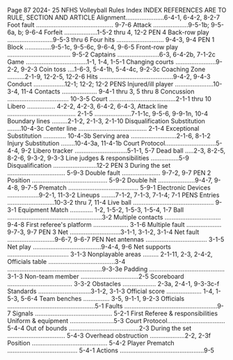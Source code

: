 Page 87 2024- 25 NFHS Volleyball Rules Index INDEX REFERENCES ARE TO RULE, SECTION AND ARTICLE Alignment......................6-4-1, 6-4-2, 8-2-7 Foot fault ............................................ 9-7-6 Attack ....................9-5-1b; 9-5-6a, b; 9-6-4 Forfeit ...................1-5-2 thru 4, 12-2 PEN 4 Back-row play ..........................9-5-3 thru 6 Four hits ........................... 9-4-3, 9-4 PEN 1 Block ...............9-5-1c, 9-5-6c, 9-6-4, 9-6-5 Front-row play .................................... 9-5-2 Captains ........................6-3, 6-4-2b, 7-1-2c Game ...................................1-1, 1-4, 1-5-1 Changing courts .......................9-2-2, 9-2-3 Coin toss ....1-6-3, 5-4-1h, 5-4-4c, 9-2-3c Coaching Zone ..........2-1-9, 12-2-5, 12-2-6 Hits ..........................................9-4-2, 9-4-3 Conduct ..................12-1; 12-2; 12-2 PENS Injured/ill player ......................10-3-4, 11-4 Contacts .................... 9-4-1 thru 3, 5 thru 8 Concussion ................................... 10-3-5 Court ......................................2-1-1 thru 10 Libero ................ 4-2-2, 4-2-3, 6-4-2, 6-4-3, Attack line ....................................... 2-1-5 .....................7-1-1c, 9-5-6, 9-9-1n, 10-4 Boundary lines .........2-1-2, 2-1-3, 2-1-10 Disqualification Substitution ........10-4-3c Center line ....................................... 2-1-4 Exceptional Substitution ............. 10-4-3b Serving area ..........................2-1-6, 8-1-2 Injury Substitution ........10-4-3a, 11-4-1b Court Protocol.............................5-4-4, 9-2 Libero tracker ..............................5-1-1, 5-7 Dead ball .....2-3, 8-2-5, 8-2-6, 9-3-2, 9-3-3 Line judges & responsibilities ................5-9 Disqualification .........................12-2 PEN 3 During the set ................................. 5-9-3 Double fault ...................... 9-7-2, 9-7 PEN 2 Position ........................................... 5-9-2 Double hit .....................9-4-7, 9-4-8, 9-7-5 Prematch ........................................ 5-9-1 Electronic Devices ..................9-2-1, 11-3-2 Lineups ........7-1-2, 7-1-3, 7-1-4; 7-1 PENS Entries ...........................10-3-2 thru 7, 11-4 Live ball .............................................. 9-3-1 Equipment Match ............. 1-2, 1-5-2, 1-5-3, 1-5-4, 1-7 Ball ......................................................3-2 Multiple contacts ................................ 9-4-8 First referee's platform .................... 3-1-6 Multiple fault .................... 9-7-3, 9-7 PEN 3 Net .............................3-1-1, 3-1-2, 3-1-4 Net fault ...........................9-6-7, 9-6-7 PEN Net antennas ................................... 3-1-5 Net play .......................................9-4-4, 9-6 Net supports ................................... 3-1-3 Nonplayable areas ......... 2-1-11, 2-3, 2-4-2, Officials table ......................................3-4 ......................................................9-3-3e Padding ........................................... 3-1-3 Non-team member .................................2-5 Scoreboard ..................................... 3-3-2 Obstacles ................... 2-3a, 2-4-1, 9-3-3c-f Standards ..............................3-1-2, 3-1-3 Official score .................... 1-4, 1-5-3, 5-6-4 Team benches ............... 3-5, 9-1-1, 9-2-3 Officials ..................................................5-1 Faults .....................................................9-7 Signals ............................................ 5-2-1 First Referee & responsibilities Uniform & equipment .........................5-3 Court Protocol................................. 5-4-4 Out of bounds ........................................2-3 During the set ................................. 5-4-3 Overhead obstruction ....................2-2, 2-3f Position ........................................... 5-4-2 Player Prematch ........................................ 5-4-1 Actions ................................................9-5